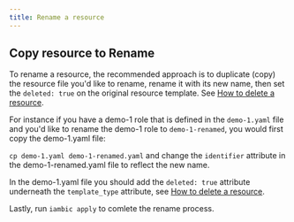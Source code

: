 ```yaml
---
title: Rename a resource
---
```


## Copy resource to Rename

To rename a resource, the recommended approach is to duplicate (copy) the resource file you'd like to rename, rename it with its new name, then set the `deleted: true` on the original resource template. See [How to delete a resource](./4-how-do-i-delete-a-resource).

For instance if you have a demo-1 role that is defined in the `demo-1.yaml` file and you'd like to rename the demo-1 role to `demo-1-renamed`, you would first copy the demo-1.yaml file:

`cp demo-1.yaml demo-1-renamed.yaml` and change the `identifier` attribute in the demo-1-renamed.yaml file to reflect the new name.

In the demo-1.yaml file you should add the `deleted: true` attribute underneath the `template_type` attribute, see [How to delete a resource](./4-how-do-i-delete-a-resource).

Lastly, run `iambic apply` to comlete the rename process.
